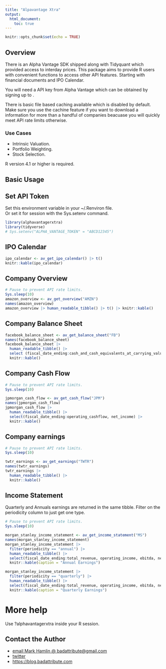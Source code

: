 ```yaml
---
title: "Alpavantage Xtra"
output: 
  html_document:
    toc: true
---
```


```r
knitr::opts_chunk$set(echo = TRUE)
```

## Overview

There is an Alpha Vantage SDK shipped along with Tidyquant which provided access to interday prices.
This package aims to provide R users with convenient functions to access other API features.
Starting with financial documents and IPO Calendar.

You will need a API key from Alpha Vantage which can be obtained by signing up to [](https://www.alphavantage.co/).

There is basic file based caching available which is disabled by default.  Make sure you use the cachine feature if you want to download a information for more than a handful of companies beacuase you will quickly meet API rate limits otherwise.

### Use Cases

- Intrinsic Valuation.
- Portfolio Weighting.
- Stock Selection.

R version 4.1 or higher is required.

## Basic Usage

## Set API Token

Set this environment variable in your ~/.Renviron file.  
Or set it for session with the Sys.setenv command.

```r
library(alphavantagerxtra)
library(tidyverse)
# Sys.setenv("ALPHA_VANTAGE_TOKEN" = "ABCD12345")
```

## IPO Calendar
```r
ipo_calendar <- av_get_ipo_calendar() |> t()
knitr::kable(ipo_calendar)
```

## Company Overview
```r
# Pause to prevent API rate limits.
Sys.sleep(10)
amazon_overview <- av_get_overview("AMZN")
names(amazon_overview)
amazon_overview |> human_readable_tibble() |> t() |> knitr::kable()
```

## Company Balance Sheet
```r
facebook_balance_sheet <- av_get_balance_sheet("FB")
names(facebook_balance_sheet)
facebook_balance_sheet |> 
  human_readable_tibble() |> 
  select (fiscal_date_ending:cash_and_cash_equivalents_at_carrying_value) |>
  knitr::kable()
```

## Company Cash Flow
```r
# Pause to prevent API rate limits.
Sys.sleep(10)

jpmorgan_cash_flow <- av_get_cash_flow("JPM")
names(jpmorgan_cash_flow)
jpmorgan_cash_flow |> 
  human_readable_tibble() |> 
  select(fiscal_date_ending:operating_cashflow, net_income) |>
  knitr::kable()
```


## Company earnings
```r
# Pause to prevent API rate limits.
Sys.sleep(10)

twtr_earnings <- av_get_earnings("TWTR")
names(twtr_earnings)
twtr_earnings |> 
  human_readable_tibble() |> 
  knitr::kable()
```

## Income Statement

Quarterly and Annuals earnings are returned in the same tibble.  Filter on the periodicity column to just get one type.

```r
# Pause to prevent API rate limits.
Sys.sleep(10)

morgan_stanley_income_statement <- av_get_income_statement("MS")
names(morgan_stanley_income_statement)
morgan_stanley_income_statement |> 
  filter(periodicity == "annual") |>
  human_readable_tibble() |> 
  select(fiscal_date_ending:total_revenue, operating_income, ebitda, net_income) |>
  knitr::kable(caption = "Annual Earnings")

morgan_stanley_income_statement |> 
  filter(periodicity == "quarterly") |>
  human_readable_tibble() |> 
  select(fiscal_date_ending:total_revenue, operating_income, ebitda, net_income) |>
  knitr::kable(caption = "Quarterly Earnings")


```

# More help

Use ?alphavantagerxtra inside your R session.

## Contact the Author
- [email Mark Hamlin @ badattribute@gmail.com](mailto:badattribute@gmail.com)
- [twitter](https://twitter.com/markchamlin)
- [https://blog.badattribute.com](https://blog.badattribute.com/)
